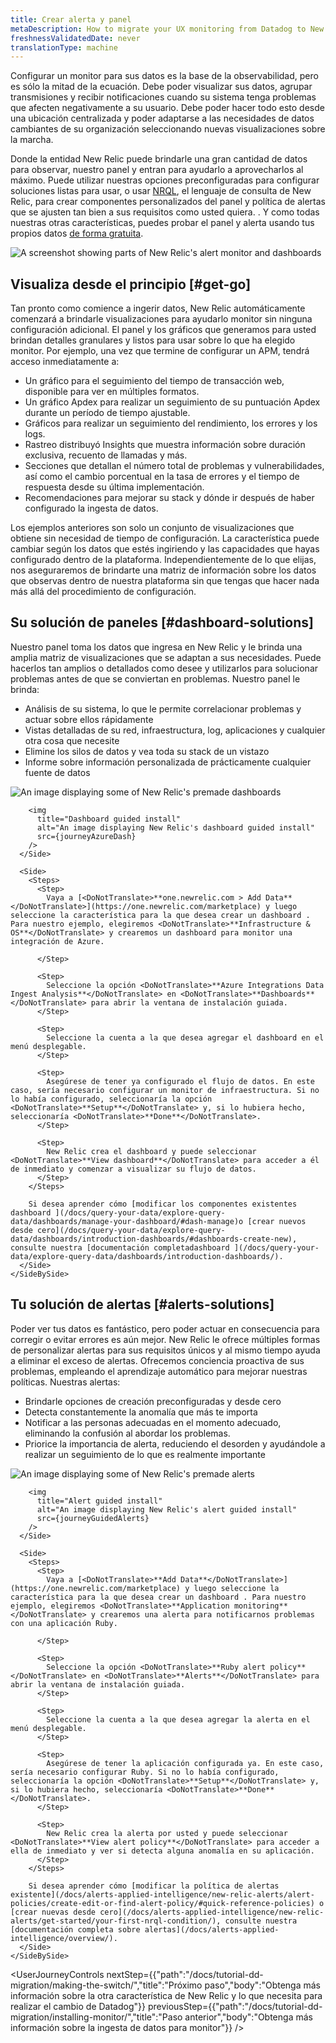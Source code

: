 ```yaml
---
title: Crear alerta y panel
metaDescription: How to migrate your UX monitoring from Datadog to New Relic.
freshnessValidatedDate: never
translationType: machine
---
```









Configurar un monitor para sus datos es la base de la observabilidad, pero es sólo la mitad de la ecuación. Debe poder visualizar sus datos, agrupar transmisiones y recibir notificaciones cuando su sistema tenga problemas que afecten negativamente a su usuario. Debe poder hacer todo esto desde una ubicación centralizada y poder adaptarse a las necesidades de datos cambiantes de su organización seleccionando nuevas visualizaciones sobre la marcha.

Donde la entidad New Relic puede brindarle una gran cantidad de datos para observar, nuestro panel y <InlinePopover type="alerts"/>entran para ayudarlo a aprovecharlos al máximo. Puede utilizar nuestras opciones preconfiguradas para configurar soluciones listas para usar, o usar [NRQL](/docs/query-your-data/nrql-new-relic-query-language/get-started/introduction-nrql-new-relics-query-language/), el lenguaje de consulta de New Relic, para crear componentes personalizados del panel y política de alertas que se ajusten tan bien a sus requisitos como usted quiera. . Y como todas nuestras otras características, puedes probar el panel y alerta usando tus propios datos [de forma gratuita](https://newrelic.com/signup).

<img
  title="Alerts-and-dash"
  alt="A screenshot showing parts of New Relic's alert monitor and dashboards"
  src={journeyAlertsAndDash}
/>

## Visualiza desde el principio [#get-go]

Tan pronto como comience a ingerir datos, New Relic automáticamente comenzará a brindarle visualizaciones para ayudarlo monitor sin ninguna configuración adicional. El panel y los gráficos que generamos para usted brindan detalles granulares y listos para usar sobre lo que ha elegido monitor. Por ejemplo, una vez que termine de configurar un APM, tendrá acceso inmediatamente a:

* Un gráfico para el seguimiento del tiempo de transacción web, disponible para ver en múltiples formatos.
* Un gráfico Apdex para realizar un seguimiento de su puntuación Apdex durante un período de tiempo ajustable.
* Gráficos para realizar un seguimiento del rendimiento, los errores y los logs.
* Rastreo distribuyó Insights que muestra información sobre duración exclusiva, recuento de llamadas y más.
* Secciones que detallan el número total de problemas y vulnerabilidades, así como el cambio porcentual en la tasa de errores y el tiempo de respuesta desde su última implementación.
* Recomendaciones para mejorar su stack y dónde ir después de haber configurado la ingesta de datos.

Los ejemplos anteriores son solo un conjunto de visualizaciones que obtiene sin necesidad de tiempo de configuración. La característica puede cambiar según los datos que estés ingiriendo y las capacidades que hayas configurado dentro de la plataforma. Independientemente de lo que elijas, nos aseguraremos de brindarte una matriz de información sobre los datos que observas dentro de nuestra plataforma sin que tengas que hacer nada más allá del procedimiento de configuración.

## Su solución de paneles [#dashboard-solutions]

Nuestro panel toma los datos que ingresa en New Relic y le brinda una amplia matriz de visualizaciones que se adaptan a sus necesidades. Puede hacerlos tan amplios o detallados como desee y utilizarlos para solucionar problemas antes de que se conviertan en problemas. Nuestro panel le brinda:

* Análisis de su sistema, lo que le permite correlacionar problemas y actuar sobre ellos rápidamente
* Vistas detalladas de su red, infraestructura, log, aplicaciones y cualquier otra cosa que necesite
* Elimine los silos de datos y vea toda su stack de un vistazo
* Informe sobre información personalizada de prácticamente cualquier fuente de datos

<CollapserGroup>
  <Collapser
    id="dash-install"
    title="Instalar un dashboard prefabricado"
  >
    <SideBySide>
      <Side>
        <img
          title="Premade dashboards"
          alt="An image displaying some of New Relic's premade dashboards"
          src={journeyInfraDash}
        />

        <img
          title="Dashboard guided install"
          alt="An image displaying New Relic's dashboard guided install"
          src={journeyAzureDash}
        />
      </Side>

      <Side>
        <Steps>
          <Step>
            Vaya a [<DoNotTranslate>**one.newrelic.com > Add Data**</DoNotTranslate>](https://one.newrelic.com/marketplace) y luego seleccione la característica para la que desea crear un dashboard . Para nuestro ejemplo, elegiremos <DoNotTranslate>**Infrastructure & OS**</DoNotTranslate> y crearemos un dashboard para monitor una integración de Azure.  

          </Step>

          <Step>
            Seleccione la opción <DoNotTranslate>**Azure Integrations Data Ingest Analysis**</DoNotTranslate> en <DoNotTranslate>**Dashboards**</DoNotTranslate> para abrir la ventana de instalación guiada.
          </Step>

          <Step>
            Seleccione la cuenta a la que desea agregar el dashboard en el menú desplegable.
          </Step>

          <Step>
            Asegúrese de tener ya configurado el flujo de datos. En este caso, sería necesario configurar un monitor de infraestructura. Si no lo había configurado, seleccionaría la opción <DoNotTranslate>**Setup**</DoNotTranslate> y, si lo hubiera hecho, seleccionaría <DoNotTranslate>**Done**</DoNotTranslate>.
          </Step>

          <Step>
            New Relic crea el dashboard y puede seleccionar <DoNotTranslate>**View dashboard**</DoNotTranslate> para acceder a él de inmediato y comenzar a visualizar su flujo de datos.
          </Step>
        </Steps>

        Si desea aprender cómo [modificar los componentes existentes dashboard ](/docs/query-your-data/explore-query-data/dashboards/manage-your-dashboard/#dash-manage)o [crear nuevos desde cero](/docs/query-your-data/explore-query-data/dashboards/introduction-dashboards/#dashboards-create-new), consulte nuestra [documentación completadashboard ](/docs/query-your-data/explore-query-data/dashboards/introduction-dashboards/).
      </Side>
    </SideBySide>
  </Collapser>
</CollapserGroup>

## Tu solución de alertas [#alerts-solutions]

Poder ver tus datos es fantástico, pero poder actuar en consecuencia para corregir o evitar errores es aún mejor. New Relic le ofrece múltiples formas de personalizar alertas para sus requisitos únicos y al mismo tiempo ayuda a eliminar el exceso de alertas. Ofrecemos conciencia proactiva de sus problemas, empleando el aprendizaje automático para mejorar nuestras políticas. Nuestras alertas:

* Brindarle opciones de creación preconfiguradas y desde cero
* Detecta constantemente la anomalía que más te importa
* Notificar a las personas adecuadas en el momento adecuado, eliminando la confusión al abordar los problemas.
* Priorice la importancia de alerta, reduciendo el desorden y ayudándole a realizar un seguimiento de lo que es realmente importante

<CollapserGroup>
  <Collapser
    id="alerts-install"
    title="Instalar una alerta prefabricada"
  >
    <SideBySide>
      <Side>
        <img
          title="Premade alerts"
          alt="An image displaying some of New Relic's premade alerts"
          src={journeyPremadeAlerts}
        />

        <img
          title="Alert guided install"
          alt="An image displaying New Relic's alert guided install"
          src={journeyGuidedAlerts}
        />
      </Side>

      <Side>
        <Steps>
          <Step>
            Vaya a [<DoNotTranslate>**Add Data**</DoNotTranslate>](https://one.newrelic.com/marketplace) y luego seleccione la característica para la que desea crear un dashboard . Para nuestro ejemplo, elegiremos <DoNotTranslate>**Application monitoring**</DoNotTranslate> y crearemos una alerta para notificarnos problemas con una aplicación Ruby.  

          </Step>

          <Step>
            Seleccione la opción <DoNotTranslate>**Ruby alert policy**</DoNotTranslate> en <DoNotTranslate>**Alerts**</DoNotTranslate> para abrir la ventana de instalación guiada.
          </Step>

          <Step>
            Seleccione la cuenta a la que desea agregar la alerta en el menú desplegable.
          </Step>

          <Step>
            Asegúrese de tener la aplicación configurada ya. En este caso, sería necesario configurar Ruby. Si no lo había configurado, seleccionaría la opción <DoNotTranslate>**Setup**</DoNotTranslate> y, si lo hubiera hecho, seleccionaría <DoNotTranslate>**Done**</DoNotTranslate>.
          </Step>

          <Step>
            New Relic crea la alerta por usted y puede seleccionar <DoNotTranslate>**View alert policy**</DoNotTranslate> para acceder a ella de inmediato y ver si detecta alguna anomalía en su aplicación.
          </Step>
        </Steps>

        Si desea aprender cómo [modificar la política de alertas existente](/docs/alerts-applied-intelligence/new-relic-alerts/alert-policies/create-edit-or-find-alert-policy/#quick-reference-policies) o [crear nuevas desde cero](/docs/alerts-applied-intelligence/new-relic-alerts/get-started/your-first-nrql-condition/), consulte nuestra [documentación completa sobre alertas](/docs/alerts-applied-intelligence/overview/).
      </Side>
    </SideBySide>
  </Collapser>
</CollapserGroup>

<UserJourneyControls
  nextStep={{"path":"/docs/tutorial-dd-migration/making-the-switch/","title":"Próximo paso","body":"Obtenga más información sobre la otra característica de New Relic y lo que necesita para realizar el cambio de Datadog"}}
  previousStep={{"path":"/docs/tutorial-dd-migration/installing-monitor/","title":"Paso anterior","body":"Obtenga más información sobre la ingesta de datos para monitor"}}
/>